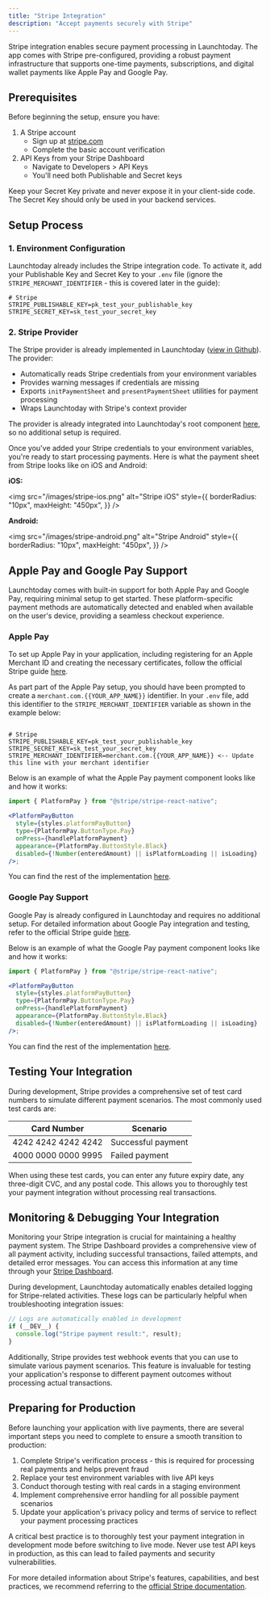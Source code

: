 ```yaml
---
title: "Stripe Integration"
description: "Accept payments securely with Stripe"
---
```


Stripe integration enables secure payment processing in Launchtoday. The app comes with Stripe pre-configured, providing a robust payment infrastructure that supports one-time payments, subscriptions, and digital wallet payments like Apple Pay and Google Pay.

## Prerequisites

Before beginning the setup, ensure you have:

1. A Stripe account
   - Sign up at [stripe.com](https://stripe.com)
   - Complete the basic account verification
2. API Keys from your Stripe Dashboard
   - Navigate to Developers > API Keys
   - You'll need both Publishable and Secret keys

<Note>
  Keep your Secret Key private and never expose it in your client-side code. The
  Secret Key should only be used in your backend services.
</Note>

## Setup Process

### 1. Environment Configuration

Launchtoday already includes the Stripe integration code. To activate it, add your Publishable Key and Secret Key to your `.env` file (ignore the `STRIPE_MERCHANT_IDENTIFIER` - this is covered later in the guide):

```bash:.env
# Stripe
STRIPE_PUBLISHABLE_KEY=pk_test_your_publishable_key
STRIPE_SECRET_KEY=sk_test_your_secret_key
```

### 2. Stripe Provider

The Stripe provider is already implemented in Launchtoday ([view in Github](https://github.com/launchtodayhq/launchtoday-rncli/blob/main/src/providers/stripe.tsx)). The provider:

- Automatically reads Stripe credentials from your environment variables
- Provides warning messages if credentials are missing
- Exports `initPaymentSheet` and `presentPaymentSheet` utilities for payment processing
- Wraps Launchtoday with Stripe's context provider

The provider is already integrated into Launchtoday's root component [here](https://github.com/launchtodayhq/launchtoday-rncli/blob/main/App.tsx), so no additional setup is required.

Once you've added your Stripe credentials to your environment variables, you're ready to start processing payments. Here is what the payment sheet from Stripe looks like on iOS and Android:

**iOS:**

<img
  src="/images/stripe-ios.png"
  alt="Stripe iOS"
  style={{
    borderRadius: "10px",
    maxHeight: "450px",
  }}
/>

**Android:**

<img
  src="/images/stripe-android.png"
  alt="Stripe Android"
  style={{
    borderRadius: "10px",
    maxHeight: "450px",
  }}
/>

## Apple Pay and Google Pay Support

Launchtoday comes with built-in support for both Apple Pay and Google Pay, requiring minimal setup to get started. These platform-specific payment methods are automatically detected and enabled when available on the user's device, providing a seamless checkout experience.

### Apple Pay

To set up Apple Pay in your application, including registering for an Apple Merchant ID and creating the necessary certificates, follow the official Stripe guide [here](https://docs.stripe.com/apple-pay?platform=react-native&locale=en-GB#accept).

As part part of the Apple Pay setup, you should have been prompted to create a `merchant.com.{{YOUR_APP_NAME}}` identifier. In your `.env` file, add this identifier to the `STRIPE_MERCHANT_IDENTIFIER` variable as shown in the example below:

```bash:.env

# Stripe
STRIPE_PUBLISHABLE_KEY=pk_test_your_publishable_key
STRIPE_SECRET_KEY=sk_test_your_secret_key
STRIPE_MERCHANT_IDENTIFIER=merchant.com.{{YOUR_APP_NAME}} <-- Update this line with your merchant identifier
```

Below is an example of what the Apple Pay payment component looks like and how it works:

```jsx
import { PlatformPay } from "@stripe/stripe-react-native";

<PlatformPayButton
  style={styles.platformPayButton}
  type={PlatformPay.ButtonType.Pay}
  onPress={handlePlatformPayment}
  appearance={PlatformPay.ButtonStyle.Black}
  disabled={!Number(enteredAmount) || isPlatformLoading || isLoading}
/>;
```

You can find the rest of the implementation [here](https://github.com/launchtodayhq/launchtoday-rncli/blob/main/src/screens/Payments/Stripe.tsx).

### Google Pay Support

Google Pay is already configured in Launchtoday and requires no additional setup. For detailed information about Google Pay integration and testing, refer to the official Stripe guide [here](https://docs.stripe.com/google-pay).

Below is an example of what the Google Pay payment component looks like and how it works:

```jsx
import { PlatformPay } from "@stripe/stripe-react-native";

<PlatformPayButton
  style={styles.platformPayButton}
  type={PlatformPay.ButtonType.Pay}
  onPress={handlePlatformPayment}
  appearance={PlatformPay.ButtonStyle.Black}
  disabled={!Number(enteredAmount) || isPlatformLoading || isLoading}
/>;
```

You can find the rest of the implementation [here](https://github.com/launchtodayhq/launchtoday-rncli/blob/main/src/screens/Payments/Stripe.tsx).

## Testing Your Integration

During development, Stripe provides a comprehensive set of test card numbers to simulate different payment scenarios. The most commonly used test cards are:

| Card Number         | Scenario           |
| ------------------- | ------------------ |
| 4242 4242 4242 4242 | Successful payment |
| 4000 0000 0000 9995 | Failed payment     |

When using these test cards, you can enter any future expiry date, any three-digit CVC, and any postal code. This allows you to thoroughly test your payment integration without processing real transactions.

## Monitoring & Debugging Your Integration

Monitoring your Stripe integration is crucial for maintaining a healthy payment system. The Stripe Dashboard provides a comprehensive view of all payment activity, including successful transactions, failed attempts, and detailed error messages. You can access this information at any time through your [Stripe Dashboard](https://dashboard.stripe.com/payments).

During development, Launchtoday automatically enables detailed logging for Stripe-related activities. These logs can be particularly helpful when troubleshooting integration issues:

```typescript
// Logs are automatically enabled in development
if (__DEV__) {
  console.log("Stripe payment result:", result);
}
```

Additionally, Stripe provides test webhook events that you can use to simulate various payment scenarios. This feature is invaluable for testing your application's response to different payment outcomes without processing actual transactions.

## Preparing for Production

Before launching your application with live payments, there are several important steps you need to complete to ensure a smooth transition to production:

1. Complete Stripe's verification process - this is required for processing real payments and helps prevent fraud
2. Replace your test environment variables with live API keys
3. Conduct thorough testing with real cards in a staging environment
4. Implement comprehensive error handling for all possible payment scenarios
5. Update your application's privacy policy and terms of service to reflect your payment processing practices

<Note>
  A critical best practice is to thoroughly test your payment integration in
  development mode before switching to live mode. Never use test API keys in
  production, as this can lead to failed payments and security vulnerabilities.
</Note>

For more detailed information about Stripe's features, capabilities, and best practices, we recommend referring to the [official Stripe documentation](https://stripe.com/docs).
